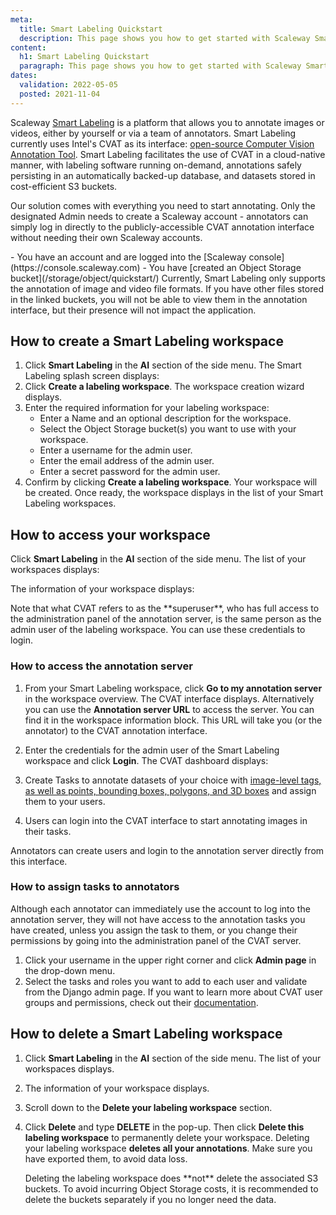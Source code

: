 ```yaml
---
meta:
  title: Smart Labeling Quickstart
  description: This page shows you how to get started with Scaleway Smart Labeling.
content:
  h1: Smart Labeling Quickstart
  paragraph: This page shows you how to get started with Scaleway Smart Labeling.
dates:
  validation: 2022-05-05
  posted: 2021-11-04
---
```


Scaleway [Smart Labeling](https://www.scaleway.com/en/betas/#smartlabeling) is a platform that allows you to annotate images or videos, either by yourself or via a team of annotators. Smart Labeling currently uses Intel's CVAT as its interface: [open-source Computer Vision Annotation Tool](https://github.com/openvinotoolkit/cvat). Smart Labeling facilitates the use of CVAT in a cloud-native manner, with labeling software running on-demand, annotations safely persisting in an automatically backed-up database, and datasets stored in cost-efficient S3 buckets.

Our solution comes with everything you need to start annotating. Only the designated Admin needs to create a Scaleway account - annotators can simply log in directly to the publicly-accessible CVAT annotation interface without needing their own Scaleway accounts.

<Message type="requirement">
  - You have an account and are logged into the [Scaleway console](https://console.scaleway.com) 
  - You have [created an Object Storage bucket](/storage/object/quickstart/)
</Message>

<Message type="note">
  Currently, Smart Labeling only supports the annotation of image and video file formats. If you have other files stored in the linked buckets, you will not be able to view them in the annotation interface, but their presence will not impact the application.
</Message>

## How to create a Smart Labeling workspace

1. Click **Smart Labeling** in the **AI** section of the side menu. The Smart Labeling splash screen displays:
    <Lightbox src="scaleway-smart-labeling-splash.webp" alt="" />
2. Click **Create a labeling workspace**. The workspace creation wizard displays.
3. Enter the required information for your labeling workspace:
    * Enter a Name and an optional description for the workspace.
    * Select the Object Storage bucket(s) you want to use with your workspace.
    * Enter a username for the admin user.
    * Enter the email address of the admin user.
    * Enter a secret password for the admin user.
4. Confirm by clicking **Create a labeling workspace**. Your workspace will be created.
Once ready, the workspace displays in the list of your Smart Labeling workspaces.

## How to access your workspace

Click **Smart Labeling** in the **AI** section of the side menu. The list of your workspaces displays:

<Lightbox src="scaleway-smart-labeling-list.webp" alt="" />

The information of your workspace displays:

<Lightbox src="scaleway-smart-labeling-workspace.webp" alt="" />

<Message type="tip">
  Note that what CVAT refers to as the **superuser**, who has full access to the administration panel of the annotation server, is the same person as the admin user of the labeling workspace. You can use these credentials to login.
</Message>

### How to access the annotation server

1. From your Smart Labeling workspace, click **Go to my annotation server** in the workspace overview. The CVAT interface displays. 
    <Message type="tip">
      Alternatively you can use the **Annotation server URL** to access the server. You can find it in the workspace information block. This URL will take you (or the annotator) to the CVAT annotation interface. 

      <Lightbox src="scaleway-smart-labeling-annotation-url.webp" size="small" alt="" />
    </Message>
2. Enter the credentials for the admin user of the Smart Labeling workspace and click **Login**. The CVAT dashboard displays:
    <Lightbox src="scaleway-smart-labeling-dashboard.webp" alt="" />
3. Create Tasks to annotate datasets of your choice with [image-level tags, as well as points, bounding boxes, polygons, and 3D boxes](https://openvinotoolkit.github.io/cvat/docs/manual/basics/types-of-shapes/) and assign them to your users.
4. Users can login into the CVAT interface to start annotating images in their tasks.
  <Message type="important">
    Annotators can create users and login to the annotation server directly from this interface. 
  </Message>

### How to assign tasks to annotators

Although each annotator can immediately use the account to log into the annotation server, they will not have access to the annotation tasks you have created, unless you assign the task to them, or you change their permissions by going into the administration panel of the CVAT server.

1. Click your username in the upper right corner and click **Admin page** in the drop-down menu.
2. Select the tasks and roles you want to add to each user and validate from the Django admin page.
    <Message type="tip">
      If you want to learn more about CVAT user groups and permissions, check out their [documentation](https://openvinotoolkit.github.io/cvat/docs/manual/basics/authorization/). 
    </Message>

## How to delete a Smart Labeling workspace

1. Click **Smart Labeling** in the **AI** section of the side menu. The list of your workspaces displays.
2. The information of your workspace displays.
3. Scroll down to the **Delete your labeling workspace** section. 
4. Click **Delete** and type **DELETE** in the pop-up. Then click **Delete this labeling workspace** to permanently delete your workspace.
    <Message type="important">
      Deleting your labeling workspace **deletes all your annotations**. Make sure you have exported them, to avoid data loss.
    </Message>

    <Message type="note">
      Deleting the labeling workspace does **not** delete the associated S3 buckets. To avoid incurring Object Storage costs, it is recommended to delete the buckets separately if you no longer need the data.
    </Message>
